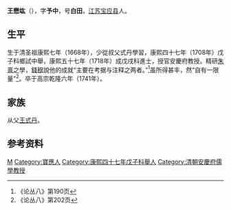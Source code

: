 '''王懋竑'''（{{bd|1668年||1741年|catIdx=W王}}），字'''予中'''，号'''白田'''，[[江苏|江苏]][[宝应县|宝应县]]人。

== 生平 ==
生于清圣祖康熙七年（1668年），少從叔父式丹學習，康熙四十七年（1708年）戊子科鄉試中舉，康熙五十七年（1718年）成戊戌科進士，授官安慶府教授。精研[[朱熹|朱熹]]之學，[[錢穆|錢穆]]說他的成就“主要在考据与注释之两者。”<ref>《论丛八》第190页</ref>虽所得甚丰，然“自有一限量”<ref>《论丛八》第202页</ref>。卒于高宗乾隆六年（1741年）。

== 家族 ==
从父[[王式丹|王式丹]]。

== 参考资料 ==
{{reflist}}

{{康熙五十七年戊戌科殿試金榜}}
{{特授改補館職翰林}}

{{Authority control}}

{{DEFAULTSORT:Wang王}}
[[Category:王姓|M]]
[[Category:寶應人|Category:寶應人]]
[[Category:康熙四十七年戊子科舉人|Category:康熙四十七年戊子科舉人]]
[[Category:清朝安慶府儒學教授|Category:清朝安慶府儒學教授]]